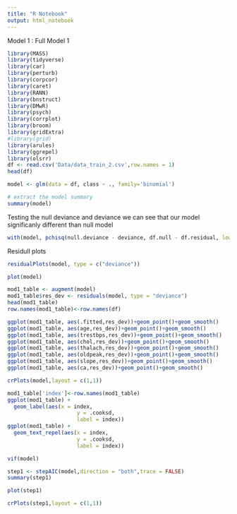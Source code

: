 ```yaml
---
title: "R Notebook"
output: html_notebook
---
```


Model 1 : Full Model 1

```r
library(MASS)
library(tidyverse)
library(car)
library(perturb)
library(corpcor)
library(caret)
library(RANN)
library(bnstruct)
library(DMwR)
library(psych)
library(corrplot)
library(broom)
library(gridExtra)
#library(grid)
library(arules)
library(ggrepel)
library(olsrr)
df <- read.csv('Data/data_train_2.csv',row.names = 1)
head(df)
```

```r
model <- glm(data = df, class ~ ., family='binomial')

# extract the model summary
summary(model)
```

Testing the null deviance and deviance we can see that our model significanly different than null model

```r

with(model, pchisq(null.deviance - deviance, df.null - df.residual, lower.tail = FALSE))
```

Residull plots

```r
residualPlots(model, type = c("deviance"))
```





```r
plot(model)
```


```r
mod1_table <- augment(model)
mod1_table$res_dev <- residuals(model, type = "deviance")
head(mod1_table)
row.names(mod1_table)<-row.names(df)
```



```r

ggplot(mod1_table, aes(.fitted,res_dev))+geom_point()+geom_smooth()
ggplot(mod1_table, aes(age,res_dev))+geom_point()+geom_smooth()
ggplot(mod1_table, aes(trestbps,res_dev))+geom_point()+geom_smooth()
ggplot(mod1_table, aes(chol,res_dev))+geom_point()+geom_smooth()
ggplot(mod1_table, aes(thalach,res_dev))+geom_point()+geom_smooth()
ggplot(mod1_table, aes(oldpeak,res_dev))+geom_point()+geom_smooth()
ggplot(mod1_table, aes(slope,res_dev))+geom_point()+geom_smooth()
ggplot(mod1_table, aes(ca,res_dev))+geom_point()+geom_smooth()
```

```r
crPlots(model,layout = c(1,1))
```


```r
mod1_table['index']<-row.names(mod1_table)
ggplot(mod1_table) +
  geom_label(aes(x = index, 
                      y = .cooksd, 
                      label = index))
ggplot(mod1_table) +
  geom_text_repel(aes(x = index, 
                      y = .cooksd, 
                      label = index))
```

```r
vif(model)
```

```r
step1 <- stepAIC(model,direction = "both",trace = FALSE)
summary(step1)
```

```r
plot(step1)
```

```r
crPlots(step1,layout = c(1,1))
```


